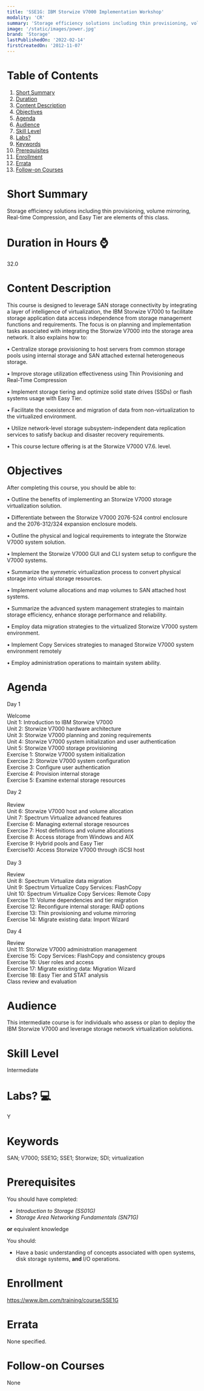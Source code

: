 ```yaml
---
title: 'SSE1G: IBM Storwize V7000 Implementation Workshop'
modality: 'CR'
summary: 'Storage efficiency solutions including thin provisioning, volume mirroring, Real-time Compression, and Easy Tier are elements of this class.                                                            '
image: '/static/images/power.jpg'
brand: 'Storage'
lastPublishedOn: '2022-02-14'
firstCreatedOn: '2012-11-07'
---
```

# Table of Contents
1.  [Short Summary](#short-summary)
2.  [Duration](#duration-in-hours-)
3.  [Content Description](#content-description)
4.  [Objectives](#objectives)
5.  [Agenda](#agenda)
6.  [Audience](#audience)
7.  [Skill Level](#skill-level)
8.  [Labs?](#labs-)
9.  [Keywords](#keywords)
10. [Prerequisites](#prerequisites)
11. [Enrollment](#enrollment)
12. [Errata](#errata)
13. [Follow-on Courses](#follow-on-courses)

# Short Summary
Storage efficiency solutions including thin provisioning, volume mirroring, Real-time Compression, and Easy Tier are elements of this class.                                                            

# Duration in Hours ⌚
32.0

# Content Description
This course is designed to leverage SAN storage connectivity by integrating a layer of intelligence of virtualization, the IBM Storwize V7000 to facilitate storage application data access independence from storage management functions and requirements. The focus is on planning and implementation tasks associated with integrating the Storwize V7000 into the storage area network. It also explains how to:


• Centralize storage provisioning to host servers from common storage pools using internal storage and SAN attached external heterogeneous storage.


• Improve storage utilization effectiveness using Thin Provisioning and Real-Time Compression


• Implement storage tiering and optimize solid state drives (SSDs) or flash systems usage with Easy Tier.


• Facilitate the coexistence and migration of data from non-virtualization to the virtualized environment.


• Utilize network-level storage subsystem-independent data replication services to satisfy backup and disaster recovery requirements.


• This course lecture offering is at the Storwize V7000 V7.6. level.



# Objectives
After completing this course, you should be able to:


• Outline the benefits of implementing an Storwize V7000 storage virtualization solution.


• Differentiate between the Storwize V7000 2076-524 control enclosure and the 2076-312/324 expansion enclosure models.


• Outline the physical and logical requirements to integrate the Storwize V7000 system solution.


• Implement the Storwize V7000 GUI and CLI system setup to configure the V7000 systems.


• Summarize the symmetric virtualization process to convert physical storage into virtual storage resources.


• Implement volume allocations and map volumes to SAN attached host systems.


• Summarize the advanced system management strategies to maintain storage efficiency, enhance storage performance and reliability.


• Employ data migration strategies to the virtualized Storwize V7000 system environment.


• Implement Copy Services strategies to managed Storwize V7000 system environment remotely


• Employ administration operations to maintain system ability.



# Agenda
Day 1

Welcome  
Unit 1: Introduction to IBM Storwize V7000  
Unit 2: Storwize V7000 hardware architecture  
Unit 3: Storwize V7000 planning and zoning requirements  
Unit 4: Storwize V7000 system initialization and user authentication  
Unit 5: Storwize V7000 storage provisioning  
Exercise 1: Storwize V7000 system initialization  
Exercise 2: Storwize V7000 system configuration  
Exercise 3: Configure user authentication  
Exercise 4: Provision internal storage  
Exercise 5: Examine external storage resources

Day 2  
      
Review  
Unit 6: Storwize V7000 host and volume allocation  
Unit 7: Spectrum Virtualize advanced features  
Exercise 6: Managing external storage resources  
Exercise 7: Host definitions and volume allocations  
Exercise 8: Access storage from Windows and AIX  
Exercise 9: Hybrid pools and Easy Tier  
Exercise10: Access Storwize V7000 through iSCSI host  
      
Day 3

Review  
Unit 8: Spectrum Virtualize data migration  
Unit 9: Spectrum Virtualize Copy Services: FlashCopy  
Unit 10: Spectrum Virtualize Copy Services: Remote Copy  
Exercise 11: Volume dependencies and tier migration  
Exercise 12: Reconfigure internal storage: RAID options  
Exercise 13: Thin provisioning and volume mirroring  
Exercise 14: Migrate existing data: Import Wizard

Day 4

Review  
Unit 11: Storwize V7000 administration management  
Exercise 15: Copy Services: FlashCopy and consistency groups  
Exercise 16: User roles and access  
Exercise 17: Migrate existing data: Migration Wizard  
Exercise 18: Easy Tier and STAT analysis  
Class review and evaluation



# Audience
This intermediate course is for individuals who assess or plan to deploy the IBM Storwize V7000 and leverage storage network virtualization solutions.



# Skill Level
Intermediate        

# Labs? 💻
Y

# Keywords
SAN; V7000; SSE1G; SSE1; Storwize; SDI; virtualization

# Prerequisites
You should have completed:


* *Introduction to Storage (SS01G)*
* *Storage Area Networking Fundamentals (SN71G)*


**or** equivalent knowledge


You should:


* Have a basic understanding of concepts associated with open systems, disk storage systems, **and** I/O operations.


# Enrollment
https://www.ibm.com/training/course/SSE1G

# Errata
None specified.

# Follow-on Courses
None

